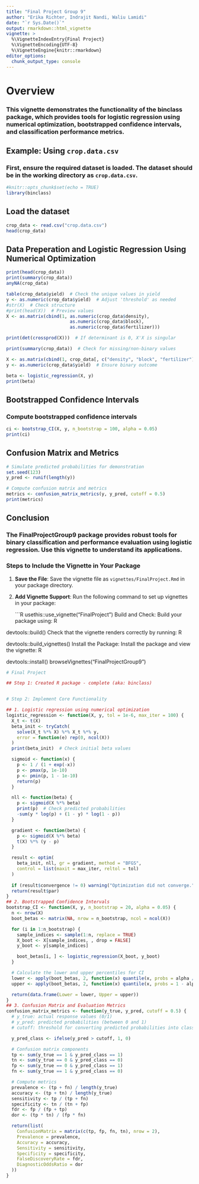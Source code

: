 ```yaml
---
title: "Final Project Group 9"
author: "Erika Richter, Indrajit Nandi, Waliu Lamidi"
date: "`r Sys.Date()`"
output: rmarkdown::html_vignette
vignette: >
  %\VignetteIndexEntry{Final Project}
  %\VignetteEncoding{UTF-8}
  %\VignetteEngine{knitr::rmarkdown}
editor_options: 
  chunk_output_type: console
---
```


# Overview

### This vignette demonstrates the functionality of the **binclass** package, which provides tools for logistic regression using numerical optimization, bootstrapped confidence intervals, and classification performance metrics.

## Example: Using `crop.data.csv`

### First, ensure the required dataset is loaded. The dataset should be in the working directory as `crop.data.csv`.

```r
#knitr::opts_chunk$set(echo = TRUE)
library(binclass)
```

## Load the dataset
```r
crop_data <- read.csv("crop.data.csv")
head(crop_data)


```


## Data Preperation and Logistic Regression Using Numerical Optimization
```r
print(head(crop_data))
print(summary(crop_data))
anyNA(crop_data)

table(crop_data$yield)  # Check the unique values in yield
y <- as.numeric(crop_data$yield)  # Adjust 'threshold' as needed
#str(X)  # Check structure
#print(head(X))  # Preview values
X <- as.matrix(cbind(1, as.numeric(crop_data$density), 
                        as.numeric(crop_data$block), 
                        as.numeric(crop_data$fertilizer)))

print(det(crossprod(X)))  # If determinant is 0, X'X is singular

print(summary(crop_data))  # Check for missing/non-binary values

X <- as.matrix(cbind(1, crop_data[, c("density", "block", "fertilizer")]))
y <- as.numeric(crop_data$yield)  # Ensure binary outcome

beta <- logistic_regression(X, y)
print(beta)


```

## Bootstrapped Confidence Intervals
### Compute bootstrapped confidence intervals
```r
ci <- bootstrap_CI(X, y, n_bootstrap = 100, alpha = 0.05)
print(ci)
```

## Confusion Matrix and Metrics
```r
# Simulate predicted probabilities for demonstration
set.seed(123)
y_pred <- runif(length(y))

# Compute confusion matrix and metrics
metrics <- confusion_matrix_metrics(y, y_pred, cutoff = 0.5)
print(metrics)
```

## Conclusion
### The FinalProjectGroup9 package provides robust tools for binary classification and performance evaluation using logistic regression. Use this vignette to understand its applications.



### Steps to Include the Vignette in Your Package

1. **Save the File**:
   Save the vignette file as `vignettes/FinalProject.Rmd` in your package directory.

2. **Add Vignette Support**:
   Run the following command to set up vignettes in your package:

   ```R
   usethis::use_vignette("FinalProject")
Build and Check: Build your package using:
R

devtools::build()
Check that the vignette renders correctly by running:
R

devtools::build_vignettes()
Install the Package: Install the package and view the vignette:
R

devtools::install()
browseVignettes("FinalProjectGroup9")





```r



# Final Project

## Step 1: Created R package - complete (aka: binclass)


# Step 2: Implement Core Functionality

## 1. Logistic regression using numerical optimization
logistic_regression <- function(X, y, tol = 1e-6, max_iter = 100) {
  X_t <- t(X)
  beta_init <- tryCatch(
    solve(X_t %*% X) %*% X_t %*% y, 
    error = function(e) rep(0, ncol(X))
  )
  print(beta_init)  # Check initial beta values

  sigmoid <- function(x) {
    p <- 1 / (1 + exp(-x))
    p <- pmax(p, 1e-10)
    p <- pmin(p, 1 - 1e-10)
    return(p)
  }

  nll <- function(beta) {
    p <- sigmoid(X %*% beta)
    print(p)  # Check predicted probabilities
    -sum(y * log(p) + (1 - y) * log(1 - p))
  }

  gradient <- function(beta) {
    p <- sigmoid(X %*% beta)
    t(X) %*% (y - p)
  }

  result <- optim(
    beta_init, nll, gr = gradient, method = "BFGS", 
    control = list(maxit = max_iter, reltol = tol)
  )
  
  if (result$convergence != 0) warning("Optimization did not converge.")
  return(result$par)
}
## 2. Bootstrapped Confidence Intervals
bootstrap_CI <- function(X, y, n_bootstrap = 20, alpha = 0.05) {
  n <- nrow(X)
  boot_betas <- matrix(NA, nrow = n_bootstrap, ncol = ncol(X))

  for (i in 1:n_bootstrap) {
    sample_indices <- sample(1:n, replace = TRUE)
    X_boot <- X[sample_indices, , drop = FALSE]
    y_boot <- y[sample_indices]

    boot_betas[i, ] <- logistic_regression(X_boot, y_boot)
  }

  # Calculate the lower and upper percentiles for CI
  lower <- apply(boot_betas, 2, function(x) quantile(x, probs = alpha / 2))
  upper <- apply(boot_betas, 2, function(x) quantile(x, probs = 1 - alpha / 2))

  return(data.frame(Lower = lower, Upper = upper))
}
## 3. Confusion Matrix and Evaluation Metrics
confusion_matrix_metrics <- function(y_true, y_pred, cutoff = 0.5) {
  # y_true: actual response values (0/1)
  # y_pred: predicted probabilities (between 0 and 1)
  # cutoff: threshold for converting predicted probabilities into class labels

  y_pred_class <- ifelse(y_pred > cutoff, 1, 0)

  # Confusion matrix components
  tp <- sum(y_true == 1 & y_pred_class == 1)
  tn <- sum(y_true == 0 & y_pred_class == 0)
  fp <- sum(y_true == 0 & y_pred_class == 1)
  fn <- sum(y_true == 1 & y_pred_class == 0)

  # Compute metrics
  prevalence <- (tp + fn) / length(y_true)
  accuracy <- (tp + tn) / length(y_true)
  sensitivity <- tp / (tp + fn)
  specificity <- tn / (tn + fp)
  fdr <- fp / (fp + tp)
  dor <- (tp * tn) / (fp * fn)

  return(list(
    ConfusionMatrix = matrix(c(tp, fp, fn, tn), nrow = 2),
    Prevalence = prevalence,
    Accuracy = accuracy,
    Sensitivity = sensitivity,
    Specificity = specificity,
    FalseDiscoveryRate = fdr,
    DiagnosticOddsRatio = dor
  ))
}
```



